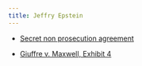 ```yaml
---
title: Jeffry Epstein
---
```


- [Secret non prosecution agreement](https://static.foxnews.com/foxnews.com/content/uploads/2024/01/9.pdf)

- [Giuffre v. Maxwell, Exhibit 4](https://d.newsweek.com/en/file/468909/jeffrey-epstein-documents-full.pdf)